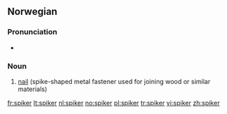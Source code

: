 ==Norwegian==

===Pronunciation===
* {{audio|No-spiker.ogg|Audio}}

===Noun===
{{head|no|noun}}

# [[nail]] (spike-shaped metal fastener used for joining wood or similar materials)

{{tbot entry|Norwegian|nail|2007|November}}

[[fr:spiker]]
[[lt:spiker]]
[[nl:spiker]]
[[no:spiker]]
[[pl:spiker]]
[[tr:spiker]]
[[vi:spiker]]
[[zh:spiker]]